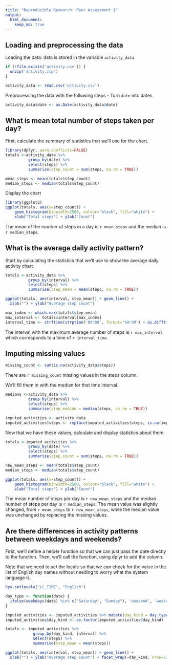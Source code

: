 ```yaml
---
title: "Reproducible Research: Peer Assessment 1"
output: 
  html_document:
    keep_md: true
---
```



## Loading and preprocessing the data
Loading the data: data is stored in the variable `activity_data`
```r
if (!file.exists('activity.csv')) {
  unzip('activity.zip')
}

activity_data <- read.csv('activity.csv')
```

Preprocessing the data with the following steps
- Turn `date` into dates

```r
activity_data$date <- as.Date(activity_data$date)
```

## What is mean total number of steps taken per day?
First, calculate the summary of statistics that we'll use for the chart.
```r
library(dplyr, warn.conflicts=FALSE)
totals <-activity_data %>%
          group_by(date) %>%
          select(steps) %>%
          summarise(step_count = sum(steps, na.rm = TRUE))

mean_steps <- mean(totals$step_count)
median_steps <- median(totals$step_count)
```

Display the chart

```r
library(ggplot2)
ggplot(totals, aes(x=step_count)) +
    geom_histogram(binwidth=2500, colour="black", fill="white") +
    xlab("Total steps") + ylab("Count")
```

The mean of the number of steps in a day is `r mean_steps` and the median is `r median_steps`.

## What is the average daily activity pattern?

Start by calculating the statistics that we'll use to show the average daily activity chart.

```r
totals <-activity_data %>%
          group_by(interval) %>%
          select(steps) %>%
          summarise(step_mean = mean(steps, na.rm = TRUE))

ggplot(totals, aes(interval, step_mean)) + geom_line() +
  xlab("") + ylab("Average step count")

max_index <- which.max(totals$step_mean)
max_interval <- totals$interval[max_index]
interval_time <- strftime(strptime('00:00', format='%H:%M') + as.difftime(max_interval, unit='mins'), '%H:%M')
```

The interval with the maximum average number of steps is `r max_interval` which corresponds to a time of `r interval_time`.

## Imputing missing values

```r
missing_count <- sum(is.na(activity_data$steps))
```

There are `r missing_count` missing values in the steps column.

We'll fill them in with the median for that time interval.

```r
medians <-activity_data %>%
          group_by(interval) %>%
          select(steps) %>%
          summarise(step_median = median(steps, na.rm = TRUE))

imputed_activities <- activity_data
imputed_activities$steps <- replace(imputed_activities$steps, is.na(imputed_activities$steps), medians$step_median)
```


Now that we have these values, calculate and display statistics about them.

```r
totals <-imputed_activities %>%
          group_by(date) %>%
          select(steps) %>%
          summarise(step_count = sum(steps, na.rm = TRUE))

new_mean_steps <- mean(totals$step_count)
median_steps <- median(totals$step_count)

ggplot(totals, aes(x=step_count)) +
    geom_histogram(binwidth=2500, colour="black", fill="white") +
    xlab("Total steps") + ylab("Count")
```

The mean number of steps per day is `r new_mean_steps` and the median number of steps per day is `r median_steps`. The mean value was slightly changed, from `r mean_steps` to `r new_mean_steps`, while the median value was unchanged by replacing the missing values.

## Are there differences in activity patterns between weekdays and weekends?

First, we'll define a helper function so that we can just pass the date directly to the function. Then, we'll call the function, using dplyr to add the column.

Note that we need to set the locale so that we can check for the value in the list of English day names without needing to worry what the system language is.

```r
Sys.setlocale("LC_TIME", "English")

day_type <- function(date) {
  ifelse(weekdays(date) %in% c("Saturday", "Sunday"), 'weekend', 'weekday')
}

imputed_activities <- imputed_activities %>% mutate(day_kind = day_type(date))
imputed_activities$day_kind <- as.factor(imputed_activities$day_kind)

totals <- imputed_activities %>%
            group_by(day_kind, interval) %>%
            select(steps) %>%
            summarise(step_mean = mean(steps))

ggplot(totals, aes(interval, step_mean)) + geom_line() +
  xlab("") + ylab("Average step count") + facet_wrap(~day_kind, nrow=2)
```
